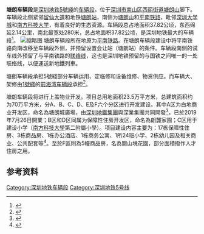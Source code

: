 {{coord|22.589|113.991|display=title}}
'''塘朗车辆段'''是[[深圳地铁|深圳地铁]][[深圳地鐵5號綫|5號綫]]的[[车辆段|车辆段]]，位于[[深圳市|深圳市]][[南山区|南山区]][[西丽街道|西丽街道]][[塘朗山|塘朗山]]脚下。车辆段北侧紧邻[[留仙大道|留仙大道]]和地铁[[塘朗站|塘朗站]]，南侧为[[塘朗山|塘朗山]]和[[平南铁路|平南铁路]]，毗邻[[深圳大学城|深圳大学城]]和[[南方科技大学|南方科技大学]]，有着良好的生态资源。车辆段总占地面积37.82公顷，东西绵延2.14公里，南北最宽处280米，总占地面积37.82公顷，是深圳地铁最大的车辆段<ref>{{cite web | url=http://www.crfeb.com.cn/ReadNews.asp?NewsID=17253&BigClassName=&BigClassID=29&SmallClassID=26&SpecialID=0 | title=深圳地铁5号线塘朗车辆段主体工程完工 | publisher=中铁一局 | date=2011-01-04 | deadurl=yes | archiveurl=https://web.archive.org/web/20140202105053/http://www.crfeb.com.cn/ReadNews.asp?NewsID=17253&BigClassName=&BigClassID=29&SmallClassID=26&SpecialID=0 | archivedate=2014-02-02 }}</ref>。
[[File:SZMC_Tanglang_Depot_and_the_Property_over_the_Depot_202105.jpg|缩略图]]
塘朗车辆段所在地原为[[平南铁路|平南铁路]]。在塘朗车辆段建设中将平南铁路向南改移至车辆段外侧，并预留设置会让站（塘朗站）的条件。车辆段南侧的试车线外预留了与平南铁路的[[联络线|联络线]]，这也是深圳地铁预留的与国铁之间唯一的一处联络线，以便運送新地鐵列車。

塘朗车辆段承担5號綫部分车辆运用、定临修和设备维修、物资供应。而车辆大、架修由[[深圳地鐵1號綫|1號綫]]的[[前海湾车辆段|前海湾车辆段]]承担<ref>{{cite journal | title=深圳地铁2号线车辆基地的功能定位 | author=王敏远,徐久勇 | journal=都市快轨交通 | year=2011 | volume=24 | issue=4}}</ref>。

塘朗车辆段将进行上盖物业开发。项目总用地面积23.5万平方米，总建筑面积约为70万平方米，分A、B、C、D、E及F六个分区进行开发建设。其中A区为白地商业开发区，命名為塘朗城廣場，由[[深圳地鐵集團|深圳地鐵集團]]與深業集團共同開發<ref>{{Cite web |url=http://www.shumyip.com.hk/Project/XMGK?Id=3 |title=塘朗城 |access-date=2015-09-04 |archive-url=https://web.archive.org/web/20160913100412/http://www.shumyip.com.hk/Project/XMGK?Id=3 |archive-date=2016-09-13 |dead-url=yes }}</ref>，已於2019年7月26日開業；B区和D区同属为保障性住房开发区，命名為朗麓家園；C区用于建设小学（[[南方科技大學|南方科技大學]]第二附屬小學）。项目建设内容主要为：17栋保障性住房、3栋商品房、1栋办公酒店、1栋商务公寓、1所24班小学、2栋幼儿园及相关商业、公共配套等<ref>{{cite web|url=http://www.szhec.gov.cn/pages/szepb/jsxm/ggnr.jsp?ggbh=201303261218140306a011e7ab4ddc979a7c85091a3703|title=地铁5号线塘朗车辆段上盖物业开发项目环境影响评价信息公告|publisher=深圳市人居环境委员会|date=2013-03-26|deadurl=yes|archiveurl=https://web.archive.org/web/20150924112656/http://www.szhec.gov.cn/pages/szepb/jsxm/ggnr.jsp?ggbh=201303261218140306a011e7ab4ddc979a7c85091a3703|archivedate=2015-09-24}}</ref>。至於F區則為5幢商品房，名為閱山境花園，部分面積撥作人才住房之用。

==参考资料==
{{reflist}}

{{深圳地铁车辆段}}

[[Category:深圳地铁车辆段|Category:深圳地铁车辆段]]
[[Category:深圳地铁5号线|Category:深圳地铁5号线]]